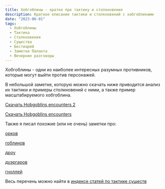 ```yaml
---
title: Хобгоблины - кратко про тактику и столкновения
description: Краткое описание тактики и столкновений с хобгоблинами
date: "2023-06-01"
tags:
  - Хобгоблины
  - Тактика
  - Столкновения
  - Существа
  - Бестиарий
  - Заметки Паланта
  - Вечерние разговоры
---
```


Хобгоблины - одни из наиболее интересных разумных противников, которые могут выйти против персонажей.

В небольшой заметке, которую можно скачать ниже приводится анализ их тактики и примеры столкновений с ними, а также пример масштабируемого хобгоблина.

[Скачать Hobgoblins encounters 2](/files/downloads/Hobgoblins-encounters-2.pdf)

[Скачать Hobgoblins encounters](//files/downloads/Hobgoblins-encounters.docx)

Также я писал похожие (или не очень) заметки про:

[орков](/posts/articles/orcs-tactics-lore-encounters)

[гоблинов](/posts/articles/goblins-tactics-lore-encounters)

[дроу](/posts/articles/drow-tactics-lore-encounters)

[дуэргаров](/posts/articles/duergars-tactics-lore-encounters)

[гноллей](/posts/articles/gnolls-tactics-lore-encounters)

Весь перечень можно найти в [индексе статей по тактике существ](/posts/articles/bestiary-tactics-index)
